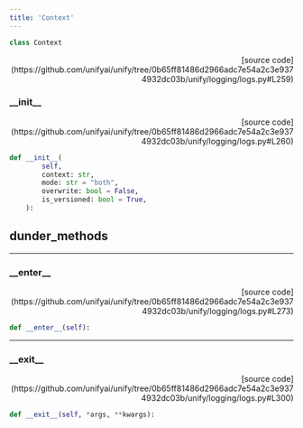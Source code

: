 ```yaml
---
title: 'Context'
---
```


```python
class Context
```

<p align="right">[source code](https://github.com/unifyai/unify/tree/0b65ff81486d2966adc7e54a2c3e9374932dc03b/unify/logging/logs.py#L259)</p>



### \_\_init\_\_

<p align="right">[source code](https://github.com/unifyai/unify/tree/0b65ff81486d2966adc7e54a2c3e9374932dc03b/unify/logging/logs.py#L260)</p>

```python
def __init__(
        self,
        context: str,
        mode: str = "both",
        overwrite: bool = False,
        is_versioned: bool = True,
    ):
```



## dunder_methods

---

### \_\_enter\_\_

<p align="right">[source code](https://github.com/unifyai/unify/tree/0b65ff81486d2966adc7e54a2c3e9374932dc03b/unify/logging/logs.py#L273)</p>

```python
def __enter__(self):
```



---

### \_\_exit\_\_

<p align="right">[source code](https://github.com/unifyai/unify/tree/0b65ff81486d2966adc7e54a2c3e9374932dc03b/unify/logging/logs.py#L300)</p>

```python
def __exit__(self, *args, **kwargs):
```

